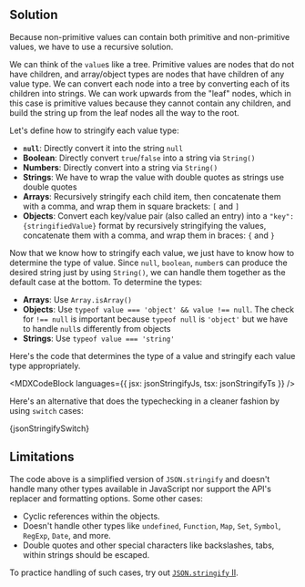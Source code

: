 

## Solution

Because non-primitive values can contain both primitive and non-primitive values, we have to use a recursive solution.

We can think of the `value`s like a tree. Primitive values are nodes that do not have children, and array/object types are nodes that have children of any value type. We can convert each node into a tree by converting each of its children into strings. We can work upwards from the "leaf" nodes, which in this case is primitive values because they cannot contain any children, and build the string up from the leaf nodes all the way to the root.

Let's define how to stringify each value type:

- **`null`**: Directly convert it into the string `null`
- **Boolean**: Directly convert `true`/`false` into a string via `String()`
- **Numbers**: Directly convert into a string via `String()`
- **Strings**: We have to wrap the value with double quotes as strings use double quotes
- **Arrays**: Recursively stringify each child item, then concatenate them with a comma, and wrap them in square brackets: `[` and `]`
- **Objects**: Convert each key/value pair (also called an entry) into a `"key":{stringifiedValue}` format by recursively stringifying the values, concatenate them with a comma, and wrap them in braces: `{` and `}`

Now that we know how to stringify each value, we just have to know how to determine the type of value. Since `null`, `boolean`, `number`s can produce the desired string just by using `String()`, we can handle them together as the default case at the bottom. To determine the types:

- **Arrays**: Use `Array.isArray()`
- **Objects**: Use `typeof value === 'object' && value !== null`. The check for `!== null` is important because `typeof null` is `'object'` but we have to handle `null`s differently from objects
- **Strings**: Use `typeof value === 'string'`

Here's the code that determines the type of a value and stringify each value type appropriately.

<MDXCodeBlock languages={{ jsx: jsonStringifyJs, tsx: jsonStringifyTs }} />

Here's an alternative that does the typechecking in a cleaner fashion by using `switch` cases:

<MDXCodeBlock>{jsonStringifySwitch}</MDXCodeBlock>

## Limitations

The code above is a simplified version of `JSON.stringify` and doesn't handle many other types available in JavaScript nor support the API's replacer and formatting options. Some other cases:

- Cyclic references within the objects.
- Doesn't handle other types like `undefined`, `Function`, `Map`, `Set`, `Symbol`, `RegExp`, `Date`, and more.
- Double quotes and other special characters like backslashes, tabs, within strings should be escaped.

To practice handling of such cases, try out [`JSON.stringify` II](/questions/javascript/json-stringify-ii).
